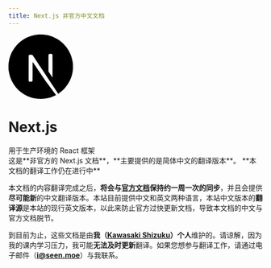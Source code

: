```yaml
---
title: Next.js 非官方中文文档
---
```



<div className="flex justify-center">
    <svg
        height="96pt"
        viewBox=".5 -.2 1023 1024.1"
        width="96pt"
        className="mt-5 fill-black dark:fill-white"
    >
        <path d="m478.5.6c-2.2.2-9.2.9-15.5 1.4-145.3 13.1-281.4 91.5-367.6 212-48 67-78.7 143-90.3 223.5-4.1 28.1-4.6 36.4-4.6 74.5s.5 46.4 4.6 74.5c27.8 192.1 164.5 353.5 349.9 413.3 33.2 10.7 68.2 18 108 22.4 15.5 1.7 82.5 1.7 98 0 68.7-7.6 126.9-24.6 184.3-53.9 8.8-4.5 10.5-5.7 9.3-6.7-.8-.6-38.3-50.9-83.3-111.7l-81.8-110.5-102.5-151.7c-56.4-83.4-102.8-151.6-103.2-151.6-.4-.1-.8 67.3-1 149.6-.3 144.1-.4 149.9-2.2 153.3-2.6 4.9-4.6 6.9-8.8 9.1-3.2 1.6-6 1.9-21.1 1.9h-17.3l-4.6-2.9c-3-1.9-5.2-4.4-6.7-7.3l-2.1-4.5.2-200.5.3-200.6 3.1-3.9c1.6-2.1 5-4.8 7.4-6.1 4.1-2 5.7-2.2 23-2.2 20.4 0 23.8.8 29.1 6.6 1.5 1.6 57 85.2 123.4 185.9s157.2 238.2 201.8 305.7l81 122.7 4.1-2.7c36.3-23.6 74.7-57.2 105.1-92.2 64.7-74.3 106.4-164.9 120.4-261.5 4.1-28.1 4.6-36.4 4.6-74.5s-.5-46.4-4.6-74.5c-27.8-192.1-164.5-353.5-349.9-413.3-32.7-10.6-67.5-17.9-106.5-22.3-9.6-1-75.7-2.1-84-1.3zm209.4 309.4c4.8 2.4 8.7 7 10.1 11.8.8 2.6 1 58.2.8 183.5l-.3 179.8-31.7-48.6-31.8-48.6v-130.7c0-84.5.4-132 1-134.3 1.6-5.6 5.1-10 9.9-12.6 4.1-2.1 5.6-2.3 21.3-2.3 14.8 0 17.4.2 20.7 2z" />
        <path d="m784.3 945.1c-3.5 2.2-4.6 3.7-1.5 2 2.2-1.3 5.8-4 5.2-4.1-.3 0-2 1-3.7 2.1zm-6.9 4.5c-1.8 1.4-1.8 1.5.4.4 1.2-.6 2.2-1.3 2.2-1.5 0-.8-.5-.6-2.6 1.1zm-5 3c-1.8 1.4-1.8 1.5.4.4 1.2-.6 2.2-1.3 2.2-1.5 0-.8-.5-.6-2.6 1.1zm-5 3c-1.8 1.4-1.8 1.5.4.4 1.2-.6 2.2-1.3 2.2-1.5 0-.8-.5-.6-2.6 1.1zm-7.6 4c-3.8 2-3.6 2.8.2.9 1.7-.9 3-1.8 3-2 0-.7-.1-.6-3.2 1.1z" />
    </svg>
</div>

<div id="home-title" className="flex flex-col items-center mt-2">
    <h1>Next.js</h1>
    <span className="font-medium">用于生产环境的 React 框架</span>
</div>

<Callout emoji="📌">
    这是**非官方的 Next.js 文档**，**主要提供的是简体中文的翻译版本**。
</Callout>

<Callout type="warning" emoji="⚠">
    **本文档的翻译工作仍在进行中**
</Callout>

本文档的内容翻译完成之后，**将会与[官方文档](https://nextjs.org/docs)保持约一周一次的同步**，并且会提供**尽可能新**的中文翻译版本。本站目前提供中文和英文两种语言，本站中文版本的**翻译源**是本站的现行英文版本，以此来防止官方过快更新文档，导致本文档的中文与官方文档脱节。

到目前为止，这些文档是由**我（[Kawasaki Shizuku](https://github.com/ifshizuku)）个人**维护的。请谅解，因为我的课内学习压力，我可能**无法及时更新**翻译。如果您想参与翻译工作，请通过电子邮件（**[i@seen.moe](mailto:i@seen.moe)**）与我联系。
